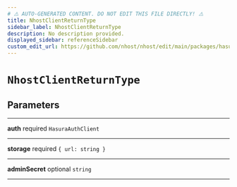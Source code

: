 ```yaml
---
# ⚠️ AUTO-GENERATED CONTENT. DO NOT EDIT THIS FILE DIRECTLY! ⚠️
title: NhostClientReturnType
sidebar_label: NhostClientReturnType
description: No description provided.
displayed_sidebar: referenceSidebar
custom_edit_url: https://github.com/nhost/nhost/edit/main/packages/hasura-storage-js/src/packages/hasura-storage-js/src/utils/types.ts#L6
---
```


# `NhostClientReturnType`

## Parameters

---

**<span className="parameter-name">auth</span>** <span className="optional-status">required</span> `HasuraAuthClient`

---

**<span className="parameter-name">storage</span>** <span className="optional-status">required</span> `{ url: string }`

---

**<span className="parameter-name">adminSecret</span>** <span className="optional-status">optional</span> `string`

---
